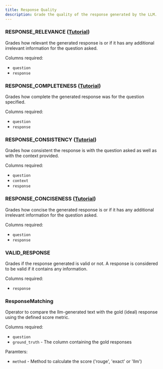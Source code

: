 ```yaml
---
title: Response Quality
description: Grade the quality of the response generated by the LLM.
---
```


### RESPONSE_RELEVANCE  ([Tutorial](https://github.com/uptrain-ai/uptrain/blob/main/examples/checks/response_quality/response_relevance.ipynb))

Grades how relevant the generated response is or if it has any additional irrelevant information for the question asked.

Columns required:
- `question`
- `response`


### RESPONSE_COMPLETENESS  ([Tutorial](https://github.com/uptrain-ai/uptrain/blob/main/examples/checks/response_quality/response_completeness.ipynb))

Grades how complete the generated response was for the question specified.

Columns required:
- `question`
- `response`


### RESPONSE_CONSISTENCY  ([Tutorial](https://github.com/uptrain-ai/uptrain/blob/main/examples/checks/response_quality/response_consistency.ipynb))

Grades how consistent the response is with the question asked as well as with the context provided.

Columns required:
- `question`
- `context`
- `response`


### RESPONSE_CONCISENESS  ([Tutorial](https://github.com/uptrain-ai/uptrain/blob/main/examples/checks/response_quality/response_conciseness.ipynb))

Grades how concise the generated response is or if it has any additional irrelevant information for the question asked.

Columns required:
- `question`
- `response`


### VALID_RESPONSE

Grades if the response generated is valid or not. A response is considered to be valid if it contains any information.

Columns required:
- `response`


### ResponseMatching

Operator to compare the llm-generated text with the gold (ideal) response using the defined score metric.

Columns required:
- `question`
- `ground_truth` - The column containing the gold responses

Paramters:
- `method` - Method to calculate the score ('rouge', 'exact' or 'llm')
